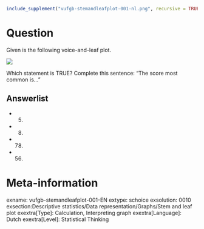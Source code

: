 ```r
include_supplement("vufgb-stemandleafplot-001-nl.png", recursive = TRUE)
```

Question
========
Given is the following voice-and-leaf plot.

![](vufgb-stemandleafplot-001-nl.png)

Which statement is TRUE? Complete this sentence: "The score most common is..."

Answerlist
----------
* 5.
* 8.
* 78.
* 56.

Meta-information
================
exname: vufgb-stemandleafplot-001-EN
extype: schoice
exsolution: 0010
exsection:Descriptive statistics/Data representation/Graphs/Stem and leaf plot
exextra[Type]: Calculation, Interpreting graph
exextra[Language]: Dutch
exextra[Level]: Statistical Thinking

